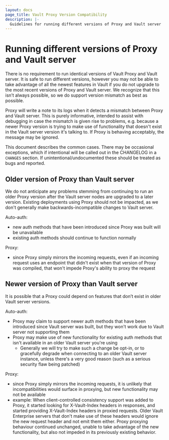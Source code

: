```yaml
---
layout: docs
page_title: Vault Proxy Version Compatibility
description: |-
  Guidelines for running different versions of Proxy and Vault server
---
```


# Running different versions of Proxy and Vault server

There is no requirement to run identical versions of Vault Proxy and Vault server.
It is safe to run different versions, however you may not be able to take advantage of all the newest features in Vault if you do not upgrade to the most recent versions of Proxy and Vault server. We recognize that this isn’t always possible, so we do support version mismatch as best as possible.

Proxy will write a note to its logs when it detects a mismatch between Proxy and Vault server.  This is purely informative, intended to assist with debugging in case the mismatch is given rise to problems, e.g. because a newer Proxy version is trying to make use of functionality that doesn't exist in the Vault server version it's talking to.  If Proxy is behaving acceptably, the message may be ignored.

This document describes the common cases.  There may be occasional exceptions, which if intentional will be called out in the CHANGELOG in a `CHANGES` section.  If unintentional/undocumented these should be treated as bugs and reported.

## Older version of Proxy than Vault server

We do not anticipate any problems stemming from continuing to run an older Proxy version after the Vault server nodes are upgraded to a later version.  Existing deployments using Proxy should not be impacted, as we don't generally make backwards-incompatible changes to Vault server.

Auto-auth:
- new auth methods that have been introduced since Proxy was built will be unavailable
- existing auth methods should continue to function normally

Proxy:
- since Proxy simply mirrors the incoming requests, even if an incoming request uses an endpoint that didn't exist when that version of Proxy was compiled, that won't impede Proxy's ability to proxy the request

## Newer version of Proxy than Vault server

It is possible that a Proxy could depend on features that don’t exist in older Vault server versions.

Auto-auth:
- Proxy may claim to support newer auth methods that have been introduced since Vault server was built, but they won't work due to Vault server not supporting them
- Proxy may make use of new functionality for existing auth methods that isn't available in an older Vault server you're using
  - Generally we will try to make such a change be opt-in, or to gracefully degrade when connecting to an older Vault server instance, unless there's a very good reason (such as a serious security flaw being patched)

Proxy:
- since Proxy simply mirrors the incoming requests, it is unlikely that incompatibilities would surface in proxying, but new functionality may not be available
- example: When client-controlled consistency support was added to Proxy, it started looking for X-Vault-Index headers in responses, and started providing X-Vault-Index headers in proxied requests.  Older Vault Enterprise servers that don't make use of these headers would ignore the new request header and not emit them either.  Proxy proxying behaviour continued unchanged, unable to take advantage of the new functionality, but also not impeded in its previously existing behavior.
